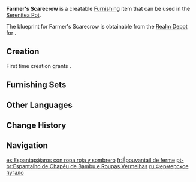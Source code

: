 {{Furnishing Infobox
|id             = 373306
|image          = Item Farmer's Scarecrow.png
|category       = Landscape
|subcategory    = Large Object
|quality        = 3
|adeptal_energy = 60
|load           = 35
|reduced_load   = 24
|description    = A scarecrow standing in a field meant to scare birds away and prevent them from spoiling the crops.<br>It's just a shame that the birds are not frightened by scarecrows in the slightest &mdash; after all, what threat are they compared to the rampaging [[hilichurls]]?
|blueprint      = Realm Depot
}}
'''Farmer's Scarecrow''' is a creatable [[Furnishing]] item that can be used in the [[Serenitea Pot]].

The blueprint for Farmer's Scarecrow is obtainable from the [[Realm Depot]] for {{Item|Realm Currency|24|x=160}}.

==Creation==
First time creation grants {{Item|Trust|24|x=60}}.
{{Recipe
|type = Creation
|time = 14h
|Fir Wood = 4
|Fabric = 4
|Red Dye = 4
|sort = Fir Wood;Fabric;Red Dye
}}

==Furnishing Sets==
{{Craft Usage|type=Furnishing Set}}

==Other Languages==
{{Other Languages
|en      = Farmer's Scarecrow
|zhs     = 红衣斗笠稻草人
|zhs_rm  = Hóng Yī Dǒulì Dàocǎorén
|zht     = 紅衣斗笠稻草人
|zht_rm  = Hóng Yī Dǒulì Dàocǎorén
|zh_tl   = 
|ja      = 笠をかぶった赤衣カカシ
|ja_rm   = Kasa wo Kabutta Akaginu Kakashi
|ja_tl   = {{w|Kasa (hat)|Kasa}}-Wearing Red-Clothed Scarecrow
|ko      = 붉은 옷의 삿갓 허수아비
|ko_rm   = Bulgeun Ot-ui Satgat Heosuabi
|ko_tl   = Red Clothes {{w|Asian conical hat#Regional names|Satgat}} Scarecrow
|es      = Espantapájaros con ropa roja y sombrero
|es_tl   = Scarecrow With Red Clothes and a Hat
|fr      = Épouvantail de ferme
|fr_tl   = Farm Scarecrow
|ru      = Фермерское пугало
|ru_tl   = Farm Scarecrow
|th      = หุ่นไล่กาหมวกฟาง
|th_rm   = 
|th_tl   = 
|vi      = Người Rơm Áo Đỏ
|vi_tl   = Red Shirt Straw Man
|de      = Vogelscheuche mit rotem Kleid und Kegelhut
|de_tl   = Scarecrow with Red Dress and Conical Hat
|id      = Orang-Orangan Sawah Berbaju Merah
|id_tl   = Scarecrow In Red Clothing
|pt      = Espantalho de Chapéu de Bambu e Roupas Vermelhas
|pt_tl   = 
|tr      = Çiftçi Korkuluğu
|tr_tl   = 
|it      = Spaventapasseri del contadino
|it_tl   = 
}}

==Change History==
{{Change History|1.5}}

==Navigation==
{{Furnishing Navbox|exterior}}

[[es:Espantapájaros con ropa roja y sombrero]]
[[fr:Épouvantail de ferme]]
[[pt-br:Espantalho de Chapéu de Bambu e Roupas Vermelhas]]
[[ru:Фермерское пугало]]